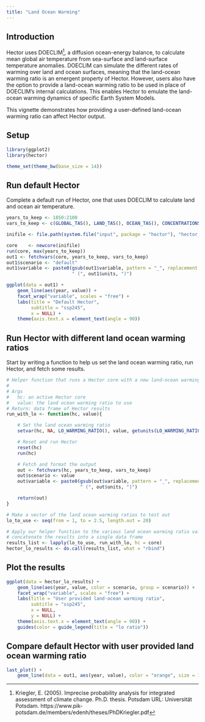 ```yaml
---
title: "Land Ocean Warming"
---
```


## Introduction

Hector uses DOECLIM^[Kriegler, E. (2005). Imprecise probability analysis for
integrated assessment of climate change. Ph.D. thesis. Potsdam URL: Universität Potsdam. https://www.pik‐potsdam.de/members/edenh/theses/PhDKriegler.pdf], a diffusion
ocean-energy balance, to calculate mean global air temperature from sea-surface
and land-surface temperature anomalies.
DOECLIM can simulate the different rates of warming over land and ocean surfaces,
meaning that the land-ocean warming ratio is an emergent property of Hector.
However, users also have the option to provide a land-ocean warming ratio to be
used in place of DOECLIM’s internal calculations.
This enables Hector to emulate the land-ocean warming dynamics of specific Earth
System Models.

This vignette demonstrates how providing a user-defined land-ocean warming ratio
can affect Hector output.

## Setup

```r
library(ggplot2)
library(hector)

theme_set(theme_bw(base_size = 14))
```

## Run default Hector

Complete a default run of Hector, one that uses DOECLIM to calculate land and
ocean air temperature.

```r
years_to_keep <- 1850:2100
vars_to_keep <- c(GLOBAL_TAS(), LAND_TAS(), OCEAN_TAS(), CONCENTRATIONS_CO2())

inifile <- file.path(system.file("input", package = "hector"), "hector_ssp245.ini")

core    <- newcore(inifile)
run(core, max(years_to_keep))
out1 <- fetchvars(core, years_to_keep, vars_to_keep)
out1$scenario <- "default"
out1$variable <- paste0(gsub(out1$variable, pattern = "_", replacement = " "),
                        " (", out1$units, ")")
```

```r
ggplot(data = out1) +
    geom_line(aes(year, value)) +
    facet_wrap("variable", scales = "free") +
    labs(title = "Default Hector",
         subtitle = "ssp245",
         x = NULL) +
    theme(axis.text.x = element_text(angle = 90))
```

## Run Hector with different land ocean warming ratios

Start by writing a function to help us set the land ocean warming ratio,
run Hector, and fetch some results.

```r
# Helper function that runs a Hector core with a new land-ocean warming ratio.
#
# Args
#   hc: an active Hector core
#   value: the land ocean warming ratio to use
# Return: data frame of Hector results
run_with_lo <- function(hc, value){

    # Set the land ocean warming ratio
    setvar(hc, NA, LO_WARMING_RATIO(), value, getunits(LO_WARMING_RATIO()))

    # Reset and run Hector
    reset(hc)
    run(hc)

    # Fetch and format the output
    out <- fetchvars(hc, years_to_keep, vars_to_keep)
    out$scenario <- value
    out$variable <- paste0(gsub(out$variable, pattern = "_", replacement = " "),
                           " (", out$units, ")")

    return(out)
}

# Make a vector of the land ocean warming ratios to test out
lo_to_use <- seq(from = 1, to = 2.5, length.out = 20)

# Apply our helper function to the various land ocean warming ratio values and
# concatenate the results into a single data frame
results_list <- lapply(lo_to_use, run_with_lo, hc = core)
hector_lo_results <- do.call(results_list, what = "rbind")
```

## Plot the results

```r
ggplot(data = hector_lo_results) +
    geom_line(aes(year, value, color = scenario, group = scenario)) +
    facet_wrap("variable", scales = "free") +
    labs(title = "User provided land-ocean warming ratio",
         subtitle = "ssp245",
         x = NULL,
         y = NULL) +
    theme(axis.text.x = element_text(angle = 90)) +
    guides(color = guide_legend(title = "lo ratio"))
```

## Compare default Hector with user provided land ocean warming ratio

```r
last_plot() +
    geom_line(data = out1, aes(year, value), color = "orange", size = 1)
```
